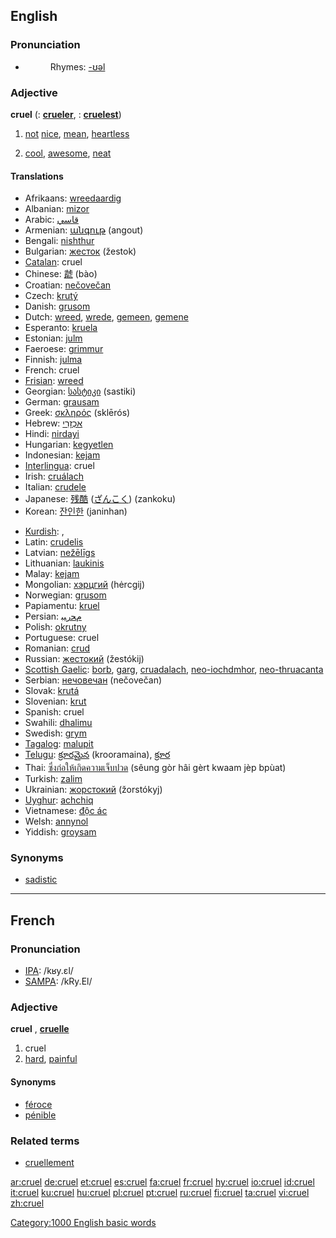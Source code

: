 ==English==

===Pronunciation===
*{{audio|en-us-cruel.ogg|Audio (US)}}
*:Rhymes: [[Rhymes:English:-ʊəl|-ʊəl]]

===Adjective===
'''cruel'''  ({{compar}}: '''[[crueler]]''', {{superl}}: '''[[cruelest]]''')

# [[not]] [[nice]], [[mean]], [[heartless]]
# {{slang}} [[cool]], [[awesome]], [[neat]]

====Translations====
{{top}}
*Afrikaans: [[wreedaardig]]
*Albanian: [[mizor]]
*Arabic: [[قاسي]]
*Armenian: [[անգութ]] (angout)
*Bengali: [[nishthur]]
*Bulgarian: [[жесток]] (žestok)
*[[Catalan]]: cruel
*Chinese: [[虣]] (bào)
*Croatian: [[nečovečan]]
*Czech: [[krutý]] {{m}}
*Danish: [[grusom]]
*Dutch: [[wreed]], [[wrede]], [[gemeen]], [[gemene]]
*Esperanto: [[kruela]]
*Estonian: [[julm]]
*Faeroese: [[grimmur]]
*Finnish: [[julma]]
*French: cruel
*[[Frisian]]: [[wreed]]
*Georgian: [[სასტიკი]] (sastiki)
*German: [[grausam]]
*Greek: [[σκληρός]] (sklērós)
*Hebrew: [[אַכְזָרִי]]
*Hindi: [[nirdayi]]
*Hungarian: [[kegyetlen]]
*Indonesian: [[kejam]]
*[[Interlingua]]: cruel
*Irish: [[cruálach]]
*Italian: [[crudele]]
*Japanese: [[残酷]] ([[ざんこく]]) (zankoku)
*Korean: [[잔인한]] (janinhan)
{{mid}}
*[[Kurdish]]: {{t|ku|zalim}}, {{t|ku|bêrehm}}
*Latin: [[crudelis]]
*Latvian: [[nežēlīgs]]
*Lithuanian: [[laukinis]]
*Malay: [[kejam]]
*Mongolian: [[хэрцгий]] (hėrcgij)
*Norwegian: [[grusom]]
*Papiamentu: [[kruel]]
*Persian: [[ﻡﺤﺭﻴﺒ]]
*Polish: [[okrutny]]
*Portuguese: cruel
*Romanian: [[crud]]
*Russian: [[жестокий]] (žestókij)
*[[Scottish Gaelic]]: [[borb]], [[garg]], [[cruadalach]], [[neo-iochdmhor]], [[neo-thruacanta]]
*Serbian: [[нечовечан]] (nečovečan)
*Slovak: [[krutá]]
*Slovenian: [[krut]]
*Spanish: cruel
*Swahili: [[dhalimu]]
*Swedish: [[grym]]
*[[Tagalog]]: [[malupit]]
*[[Telugu]]: [[క్రూరమైన]] (krooramaina), [[క్రూర]]
*Thai: [[ซึ่งก่อให้เกิดความเจ็บปวด]] (sêung gòr hâi gèrt kwaam jèp bpùat)
*Turkish: [[zalim]]
*Ukrainian: [[жорстокий]] (žorstókyj)
*[[Uyghur]]: [[achchiq]]
*Vietnamese: [[độc ác]]
*Welsh: [[annynol]]
*Yiddish: [[groysam]]
{{bottom}}

===Synonyms===
*[[sadistic]]

[[Category:1000 English basic words]]

----

==French==

===Pronunciation===
*[[w:IPA|IPA]]: /kʁy.ɛl/
*[[w:SAMPA|SAMPA]]: /kRy.El/

===Adjective===
{{fr-infl-adj|sm=cruel|sf=cruelle|pm=cruels|pf=cruelles|smp=kʁy.ɛl|sfp=kʁy.ɛl|pmp=kʁy.ɛl|pfp=kʁy.ɛl}}
'''cruel''' {{m}}, '''[[cruelle]]''' {{f}}

# cruel
# [[hard]], [[painful]]

====Synonyms====
*[[féroce]]
*[[pénible]]

===Related terms===
*[[cruellement]]

[[ar:cruel]]
[[de:cruel]]
[[et:cruel]]
[[es:cruel]]
[[fa:cruel]]
[[fr:cruel]]
[[hy:cruel]]
[[io:cruel]]
[[id:cruel]]
[[it:cruel]]
[[ku:cruel]]
[[hu:cruel]]
[[pl:cruel]]
[[pt:cruel]]
[[ru:cruel]]
[[fi:cruel]]
[[ta:cruel]]
[[vi:cruel]]
[[zh:cruel]]